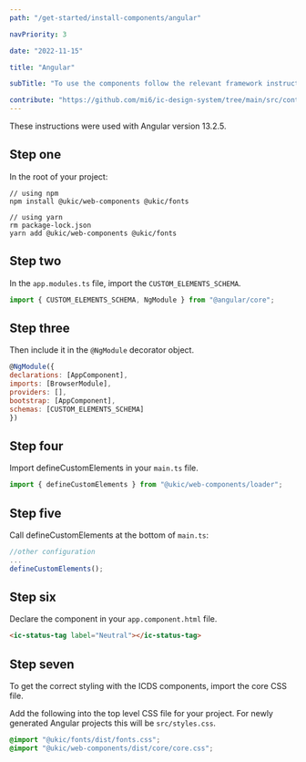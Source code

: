 ```yaml
---
path: "/get-started/install-components/angular"

navPriority: 3

date: "2022-11-15"

title: "Angular"

subTitle: "To use the components follow the relevant framework instructions."

contribute: "https://github.com/mi6/ic-design-system/tree/main/src/content/structured/get-started/angular.mdx"
---
```


These instructions were used with Angular version 13.2.5.

## Step one

In the root of your project:

```shell
// using npm
npm install @ukic/web-components @ukic/fonts

// using yarn
rm package-lock.json
yarn add @ukic/web-components @ukic/fonts
```

## Step two

In the `app.modules.ts` file, import the `CUSTOM_ELEMENTS_SCHEMA`.

```jsx
import { CUSTOM_ELEMENTS_SCHEMA, NgModule } from "@angular/core";
```

## Step three

Then include it in the `@NgModule` decorator object.

```jsx
@NgModule({
declarations: [AppComponent],
imports: [BrowserModule],
providers: [],
bootstrap: [AppComponent],
schemas: [CUSTOM_ELEMENTS_SCHEMA]
})
```

## Step four

Import defineCustomElements in your `main.ts` file.

```jsx
import { defineCustomElements } from "@ukic/web-components/loader";
```

## Step five

Call defineCustomElements at the bottom of `main.ts`:

```jsx
//other configuration
...
defineCustomElements();
```

## Step six

Declare the component in your `app.component.html` file.

```html
<ic-status-tag label="Neutral"></ic-status-tag>
```

## Step seven

To get the correct styling with the ICDS components, import the core CSS file.

Add the following into the top level CSS file for your project. For newly generated Angular projects this will be `src/styles.css`.

```css
@import "@ukic/fonts/dist/fonts.css";
@import "@ukic/web-components/dist/core/core.css";
```

